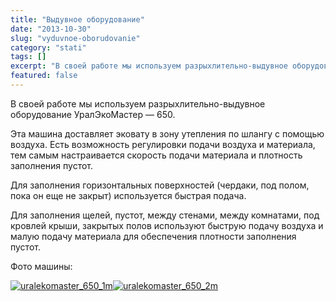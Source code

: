 ```yaml
---
title: "Выдувное оборудование"
date: "2013-10-30"
slug: "vyduvnoe-oborudovanie"
category: "stati"
tags: []
excerpt: "В своей работе мы используем разрыхлительно-выдувное оборудование УралЭкоМастер — 650. Эта машина доставляет эковату в зону утепления по шлангу с помощью воздуха. Есть возможность регулировки подачи в..."
featured: false
---
```


В своей работе мы используем разрыхлительно-выдувное оборудование УралЭкоМастер — 650.

Эта машина доставляет эковату в зону утепления по шлангу с помощью воздуха. Есть возможность регулировки подачи воздуха и материала, тем самым настраивается скорость подачи материала и плотность заполнения пустот.

Для заполнения горизонтальных поверхностей (чердаки, под полом, пока он еще не закрыт) используется быстрая подача.

Для заполнения щелей, пустот, между стенами, между комнатами, под кровлей крыши, закрытых полов используют быструю подачу воздуха и малую подачу материала для обеспечения плотности заполнения пустот.

Фото машины:

[![uralekomaster_650_1m](../images/2013/10/uralekomaster_650_1m1.png)](../images/2013/10/uralekomaster_650_1m1.png)[![uralekomaster_650_2m](../images/2013/10/uralekomaster_650_2m1.jpg)](../images/2013/10/uralekomaster_650_2m1.jpg)
